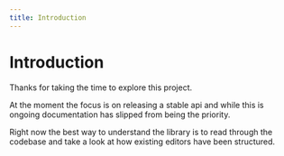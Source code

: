```yaml
---
title: Introduction
---
```


# Introduction

Thanks for taking the time to explore this project.

At the moment the focus is on releasing a stable api and while this is ongoing
documentation has slipped from being the priority.

Right now the best way to understand the library is to read through the codebase
and take a look at how existing editors have been structured.
